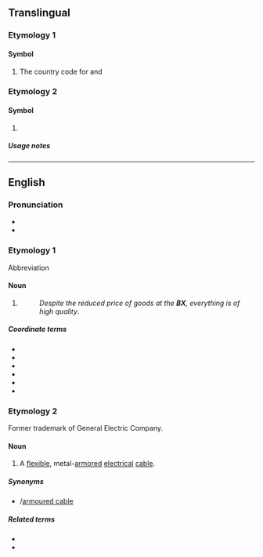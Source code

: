 {{also|Bx}}

==Translingual==

===Etymology 1===

====Symbol====
{{mul-symbol}}

# The {{w|lang=en|World Meteorological Organization}} country code for {{l|en|Belgium}} and {{l|en|Luxembourg}}

===Etymology 2===

====Symbol====
{{mul-symbol}}

# {{ISO 3166|1|2|inr=1|Benelux Office for Intellectual Property}}

=====Usage notes=====
{{ISO 3166/inr|the {{w|World Intellectual Property Organization}}|the {{w|WIPO ST.3}} standard}}

----

==English==
{{wikipedia|lang=en}}

===Pronunciation===
* {{IPA|en|/biːˈɛks/}}
* {{rhymes|en|ɛks}}

===Etymology 1===
Abbreviation

====Noun====
{{en-noun|es}}

# {{lb|en|US|military}} {{initialism of|en|base exchange}} {{ngd|The U.S. [[Air Force]]'s {{w|lang=en|Base Exchange}}}}
#: ''Despite the reduced price of goods at the '''BX''', everything is of high quality''.

=====Coordinate terms=====
{{sense|base exchange}}
{{top3}}
* {{l|en|PX}}
* {{l|en|NEX}}
* {{l|en|MCX}}
* {{l|en|CGX}}
* {{l|en|commissary}}
* {{l|en|shopette}}
{{bottom}}

===Etymology 2===
Former trademark of General Electric Company.

====Noun====
{{en-noun|?}}

# A [[flexible]], metal-[[armored]] [[electrical]] [[cable]].

=====Synonyms=====
* {{l|en|armored cable}}/[[armoured cable]]

=====Related terms=====
* {{l|en|electrical cable}}
* {{l|en|power cable}}